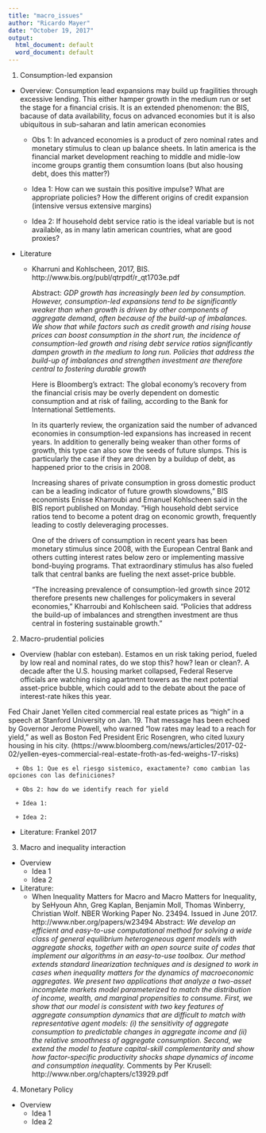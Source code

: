 ```yaml
---
title: "macro_issues"
author: "Ricardo Mayer"
date: "October 19, 2017"
output:
  html_document: default
  word_document: default
---
```


1. Consumption-led expansion 

  - Overview: Consumption lead expansions may build up fragilities through excessive lending. This either hamper growth in the medium run or set the stage for a financial crisis. It is an extended phenomenon: the BIS, bacause of data availability, focus on advanced economies but it is also ubiquitous  in sub-saharan and latin american economies
  
      + Obs 1: In advanced economies is a product of zero nominal rates and monetary stimulus to clean up balance sheets. In latin america is the financial market development reaching to middle and midle-low income groups grantig them consumtion loans (but also housing debt, does this matter?)
  
      + Idea 1: How can we sustain this positive impulse? What are appropriate policies? How the different origins of credit expansion (intensive versus extensive margins) 
      
      + Idea 2: If household debt service ratio is the ideal variable but is not available, as in many latin american countries, what are good proxies?
      
  
  - Literature
      + Kharruni and Kohlscheen, 2017, BIS. http://www.bis.org/publ/qtrpdf/r_qt1703e.pdf
      
        Abstract: *GDP growth has increasingly been led by consumption. However, consumption-led expansions tend to be significantly weaker than when growth is driven by other components of aggregate demand, often because of the build-up of imbalances. We show that while factors such as credit growth and rising house prices can boost consumption in the short run, the incidence of consumption-led growth and rising debt service ratios significantly dampen growth in the medium to long run. Policies that address the build-up of imbalances and strengthen investment are therefore central to fostering durable growth* 
      
        Here is Bloomberg's extract:
        The global economy’s recovery from the financial crisis may be overly dependent on domestic consumption and at risk of failing, according to the Bank for International Settlements.

        In its quarterly review, the organization said the number of advanced economies in consumption-led expansions has increased in recent years. In addition to generally being weaker than other forms of growth, this type can also sow the seeds of future slumps. This is particularly the case if they are driven by a buildup of debt, as happened prior to the crisis in 2008.
      
        Increasing shares of private consumption in gross domestic product can be a leading indicator of future growth slowdowns,” BIS economists Enisse Kharroubi and Emanuel Kohlscheen said in the BIS report published on Monday. “High household debt service ratios tend to become a potent drag on economic growth, frequently leading to costly deleveraging processes.

        One of the drivers of consumption in recent years has been monetary stimulus since 2008, with the European Central Bank and others cutting interest rates below zero or implementing massive bond-buying programs. That extraordinary stimulus has also fueled talk that central banks are fueling the next asset-price bubble.

        “The increasing prevalence of consumption-led growth since 2012 therefore presents new challenges for policymakers in several economies,” Kharroubi and Kohlscheen said. “Policies that address the build-up of imbalances and strengthen investment are thus central in fostering sustainable growth.”



2. Macro-prudential policies

  - Overview (hablar con esteban). Estamos en un risk taking period, fueled by low real and nominal rates, do we stop this? how? lean or clean?. A decade after the U.S. housing market collapsed, Federal Reserve officials are watching rising apartment towers as the next potential asset-price bubble, which could add to the debate about the pace of interest-rate hikes this year.

Fed Chair Janet Yellen cited commercial real estate prices as “high” in a speech at Stanford University on Jan. 19. That message has been echoed by Governor Jerome Powell, who warned “low rates may lead to a reach for yield,” as well as Boston Fed President Eric Rosengren, who cited luxury housing in his city. (https://www.bloomberg.com/news/articles/2017-02-02/yellen-eyes-commercial-real-estate-froth-as-fed-weighs-17-risks)
  
      + Obs 1: Que es el riesgo sistemico, exactamente? como cambian las opciones con las definiciones?
      
      + Obs 2: how do we identify reach for yield
      
      + Idea 1:
      
      + Idea 2:
  
  - Literature: Frankel 2017
  
  
  
3. Macro and inequality interaction

  - Overview
      + Idea 1
      + Idea 2

  - Literature: 
      + When Inequality Matters for Macro and Macro Matters for Inequality, by SeHyoun Ahn, Greg Kaplan, Benjamin Moll, Thomas Winberry, Christian Wolf. NBER Working Paper No. 23494. Issued in June 2017. http://www.nber.org/papers/w23494
      Abstract: *We develop an efficient and easy-to-use computational method for solving a wide class of general equilibrium heterogeneous agent models with aggregate shocks, together with an open source suite of codes that implement our algorithms in an easy-to-use toolbox. Our method extends standard linearization techniques and is designed to work in cases when inequality matters for the dynamics of macroeconomic aggregates. We present two applications that analyze a two-asset incomplete markets model parameterized to match the distribution of income, wealth, and marginal propensities to consume. First, we show that our model is consistent with two key features of aggregate consumption dynamics that are difficult to match with representative agent models: (i) the sensitivity of aggregate consumption to predictable changes in aggregate income and (ii) the relative smoothness of aggregate consumption. Second, we extend the model to feature capital-skill complementarity and show how factor-specific productivity shocks shape dynamics of income and consumption inequality.*
        Comments by Per Krusell: http://www.nber.org/chapters/c13929.pdf

    

4. Monetary Policy

  - Overview 
      + Idea 1
      + Idea 2
      



